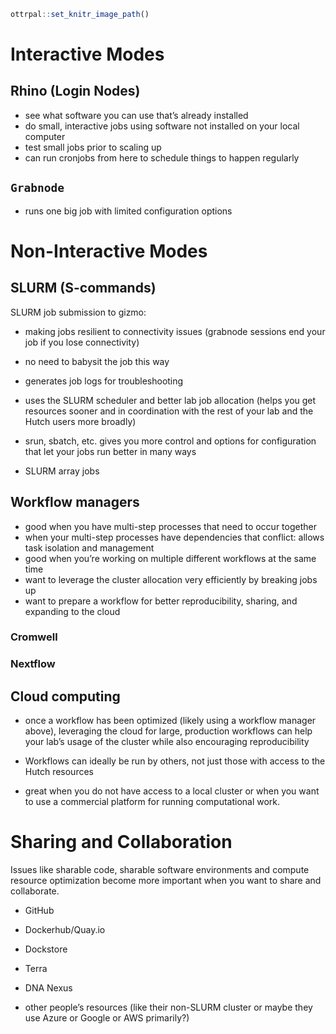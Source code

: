 
```r
ottrpal::set_knitr_image_path()
```


# Interactive Modes

## Rhino (Login Nodes)


- see what software you can use that's already installed
- do small, interactive jobs using software not installed on your local computer
- test small jobs prior to scaling up
- can run cronjobs from here to schedule things to happen regularly


## `Grabnode`

- runs one big job with limited configuration options

# Non-Interactive Modes

## SLURM (S-commands)

SLURM job submission to gizmo:

- making jobs resilient to connectivity issues (grabnode sessions end your job if you lose connectivity)
- no need to babysit the job this way
- generates job logs for troubleshooting
- uses the SLURM scheduler and better lab job allocation (helps you get resources sooner and in coordination with the rest of your lab and the Hutch users more broadly)
- srun, sbatch, etc. gives you more control and options for configuration that let your jobs run better in many ways

- SLURM array jobs


## Workflow managers

- good when you have multi-step processes that need to occur together
- when your multi-step processes have dependencies that conflict: allows task isolation and management 
- good when you're working on multiple different workflows at the same time
- want to leverage the cluster allocation very efficiently by breaking jobs up
- want to prepare a workflow for better reproducibility, sharing, and expanding to the cloud

### Cromwell

### Nextflow

## Cloud computing

- once a workflow has been optimized (likely using a workflow manager above), leveraging the cloud for large, production workflows can help your lab's usage of the cluster while also encouraging reproducibility
- Workflows can ideally be run by others, not just those with access to the Hutch resources

- great when you do not have access to a local cluster or when you want to use a commercial platform for running computational work. 


# Sharing and Collaboration

Issues like sharable code, sharable software environments and compute resource optimization become more important when you want to share and collaborate. 


- GitHub
- Dockerhub/Quay.io 
- Dockstore 

- Terra
- DNA Nexus
- other people's resources (like their non-SLURM cluster or maybe they use Azure or Google or AWS primarily?)

